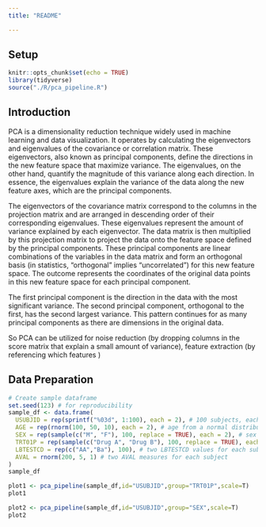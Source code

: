 ```yaml
---
title: "README"

---
```

## Setup

```r
knitr::opts_chunk$set(echo = TRUE)
library(tidyverse)
source("./R/pca_pipeline.R")
```

## Introduction

PCA is a dimensionality reduction technique widely used in machine learning and data visualization. It operates by calculating the eigenvectors and eigenvalues of the covariance or correlation matrix. These eigenvectors, also known as principal components, define the directions in the new feature space that maximize variance. The eigenvalues, on the other hand, quantify the magnitude of this variance along each direction. In essence, the eigenvalues explain the variance of the data along the new feature axes, which are the principal components.

The eigenvectors of the covariance matrix correspond to the columns in the projection matrix and are arranged in descending order of their corresponding eigenvalues. These eigenvalues represent the amount of variance explained by each eigenvector. The data matrix is then multiplied by this projection matrix to project the data onto the feature space defined by the principal components. These principal components are linear combinations of the variables in the data matrix and form an orthogonal basis (in statistics, "orthogonal" implies "uncorrelated") for this new feature space. The outcome represents the coordinates of the original data points in this new feature space for each principal component.

The first principal component is the direction in the data with the most significant variance. The second principal component, orthogonal to the first, has the second largest variance. This pattern continues for as many principal components as there are dimensions in the original data.

So PCA can be utilized for noise reduction (by dropping columns in the score matrix that explain a small amount of variance), feature extraction (by referencing which features )

## Data Preparation

```r
# Create sample dataframe
set.seed(123) # for reproducibility
sample_df <- data.frame(
  USUBJID = rep(sprintf("%03d", 1:100), each = 2), # 100 subjects, each repeated twice
  AGE = rep(rnorm(100, 50, 10), each = 2), # age from a normal distribution, each repeated twice
  SEX = rep(sample(c("M", "F"), 100, replace = TRUE), each = 2), # sex randomly assigned, each repeated twice
  TRT01P = rep(sample(c("Drug A", "Drug B"), 100, replace = TRUE), each = 2), # treatment randomly assigned, each repeated twice
  LBTESTCD = rep(c("AA","Ba"), 100), # two LBTESTCD values for each subject
  AVAL = rnorm(200, 5, 1) # two AVAL measures for each subject
)
sample_df
```

```r
plot1 <- pca_pipeline(sample_df,id="USUBJID",group="TRT01P",scale=T)
plot1
```

```r
plot2 <- pca_pipeline(sample_df,id="USUBJID",group="SEX",scale=T)
plot2
```

```r

```


